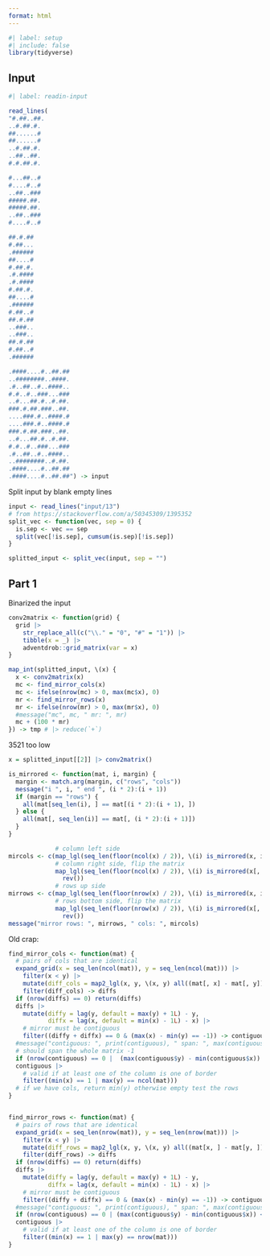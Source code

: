 ```yaml
---
format: html
---
```


```r
#| label: setup
#| include: false
library(tidyverse)
```

## Input

```r
#| label: readin-input

read_lines(
"#.##..##.
..#.##.#.
##......#
##......#
..#.##.#.
..##..##.
#.#.##.#.

#...##..#
#....#..#
..##..###
#####.##.
#####.##.
..##..###
#....#..#

##.#.##
#.##...
.######
##....#
#.##.#.
.#.####
.#.####
#.##.#.
##....#
.######
#.##..#
##.#.##
..###..
..###..
##.#.##
#.##..#
.######

.####....#..##.##
..########..####.
.#..##..#..####..
#.#..#..###...###
..#...##.#..#.##.
###.#.##.###..##.
....###.#..####.#
....###.#..####.#
###.#.##.###..##.
..#...##.#..#.##.
#.#..#..###...###
.#..##..#..####..
..########..#.##.
.####....#..##.##
.####....#..##.##") -> input


```

Split input by blank empty lines
```r
input <- read_lines("input/13")
# from https://stackoverflow.com/a/50345309/1395352
split_vec <- function(vec, sep = 0) {
  is.sep <- vec == sep
  split(vec[!is.sep], cumsum(is.sep)[!is.sep])
}

splitted_input <- split_vec(input, sep = "")
```


## Part 1

Binarized the input

```r
conv2matrix <- function(grid) {
  grid |> 
    str_replace_all(c("\\." = "0", "#" = "1")) |> 
    tibble(x = _) |> 
    adventdrob::grid_matrix(var = x)
}


```


```r
map_int(splitted_input, \(x) {
  x <- conv2matrix(x)
  mc <- find_mirror_cols(x)
  mc <- ifelse(nrow(mc) > 0, max(mc$x), 0)
  mr <- find_mirror_rows(x)
  mr <- ifelse(nrow(mr) > 0, max(mr$x), 0)
  #message("mc", mc, " mr: ", mr)
  mc + (100 * mr)
}) -> tmp # |> reduce(`+`)
```

3521 too low


```r

x = splitted_input[[2]] |> conv2matrix()

is_mirrored <- function(mat, i, margin) {
  margin <- match.arg(margin, c("rows", "cols"))
  message("i ", i, " end ", (i * 2):(i + 1))
  if (margin == "rows") {
    all(mat[seq_len(i), ] == mat[(i * 2):(i + 1), ])
  } else {
    all(mat[, seq_len(i)] == mat[, (i * 2):(i + 1)])
  }
}

             # column left side 
mircols <- c(map_lgl(seq_len(floor(ncol(x) / 2)), \(i) is_mirrored(x, i, "cols")),
             # column right side, flip the matrix
             map_lgl(seq_len(floor(ncol(x) / 2)), \(i) is_mirrored(x[, ncol(x):1], i, "cols")) |> 
               rev())
             # rows up side 
mirrows <- c(map_lgl(seq_len(floor(nrow(x) / 2)), \(i) is_mirrored(x, i, "rows")),
             # rows bottom side, flip the matrix
             map_lgl(seq_len(floor(nrow(x) / 2)), \(i) is_mirrored(x[, nrow(x):1], i, "rows")) |> 
               rev())
message("mirror rows: ", mirrows, " cols: ", mircols)


```


Old crap:

```r

find_mirror_cols <- function(mat) {
  # pairs of cols that are identical
  expand_grid(x = seq_len(ncol(mat)), y = seq_len(ncol(mat))) |> 
    filter(x < y) |> 
    mutate(diff_cols = map2_lgl(x, y, \(x, y) all((mat[, x] - mat[, y]) == 0))) |> 
    filter(diff_cols) -> diffs 
  if (nrow(diffs) == 0) return(diffs)
  diffs |> 
    mutate(diffy = lag(y, default = max(y) + 1L) - y,
           diffx = lag(x, default = min(x) - 1L) - x) |> 
    # mirror must be contiguous
    filter((diffy + diffx) == 0 & (max(x) - min(y) == -1)) -> contiguous
  #message("contiguous: ", print(contiguous), " span: ", max(contiguous$y) - min(contiguous$x), " (over ", ncol(mat), ")")
  # should span the whole matrix -1
  if (nrow(contiguous) == 0 |  (max(contiguous$y) - min(contiguous$x)) < ncol(mat) - 2) return(tibble())
  contiguous |>  
    # valid if at least one of the column is one of border
    filter((min(x) == 1 | max(y) == ncol(mat)))
  # if we have cols, return min(y) otherwise empty test the rows
}


find_mirror_rows <- function(mat) {
  # pairs of rows that are identical
  expand_grid(x = seq_len(nrow(mat)), y = seq_len(nrow(mat))) |> 
    filter(x < y) |> 
    mutate(diff_rows = map2_lgl(x, y, \(x, y) all((mat[x, ] - mat[y, ]) == 0))) |> 
    filter(diff_rows) -> diffs 
  if (nrow(diffs) == 0) return(diffs)
  diffs |>  
    mutate(diffy = lag(y, default = max(y) + 1L) - y,
           diffx = lag(x, default = min(x) - 1L) - x) |> 
    # mirror must be contiguous
    filter((diffy + diffx) == 0 & (max(x) - min(y) == -1)) -> contiguous
  #message("contiguous: ", print(contiguous), " span: ", max(contiguous$y) - min(contiguous$x), " (over ", nrow(mat), ")")
  if (nrow(contiguous) == 0 | (max(contiguous$y) - min(contiguous$x)) < nrow(mat) - 2) return(tibble())
  contiguous |> 
    # valid if at least one of the column is one of border
    filter((min(x) == 1 | max(y) == nrow(mat)))
}
```

